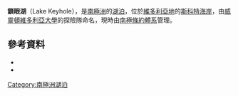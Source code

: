 {{coord|78|8|S|163|41|E|source:GNIS|display=title}}

'''鎖眼湖'''（Lake Keyhole），是[[南極洲|南極洲]]的[[湖泊|湖泊]]，位於[[維多利亞地|維多利亞地]]的[[斯科特海岸|斯科特海岸]]，由[[威靈頓維多利亞大學|威靈頓維多利亞大學]]的探險隊命名，現時由[[南極條約體系|南極條約體系]]管理。

==參考資料==
*{{cite gnis | type = antarid | id = 7895| name =Lake Keyhole| accessdate = 2013-04-30}}
*{{usgs-gazetteer|id=7895}}

{{DEFAULTSORT:Lake Keyhole}}
[[Category:南極洲湖泊|Category:南極洲湖泊]]


{{ScottCoast-geo-stub}}